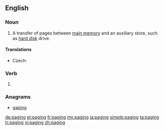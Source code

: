==English==
{{wikipedia}}
===Noun===
{{en-noun|-}}

# {{context|computing|lang=en}} A transfer of pages between [[main memory]] and an auxiliary store, such as [[hard disk]] drive.

====Translations====
{{trans-top|transfer of pages}}
* Czech: {{t|cs|stránkování|n}}
{{trans-mid}}
{{trans-bottom}}

===Verb===
{{head|en|present participle}}

# {{present participle of|page|lang=en}}

===Anagrams===
* [[gaping#English|gaping]]

[[de:paging]]
[[et:paging]]
[[fr:paging]]
[[my:paging]]
[[ja:paging]]
[[simple:paging]]
[[ta:paging]]
[[tr:paging]]
[[vi:paging]]
[[zh:paging]]